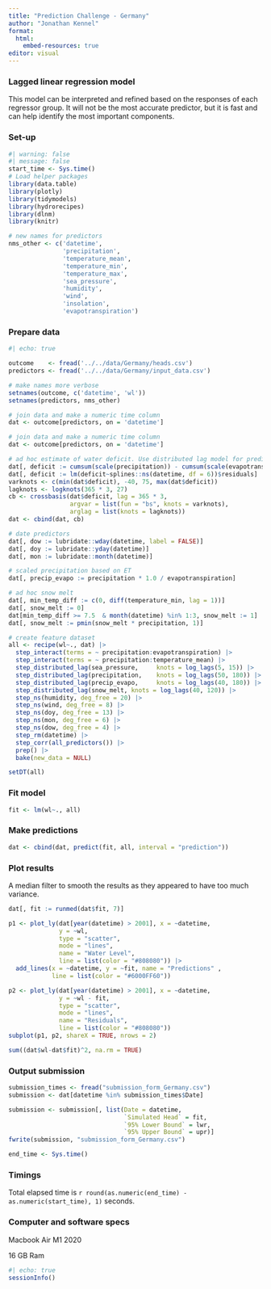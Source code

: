 ```yaml
---
title: "Prediction Challenge - Germany"
author: "Jonathan Kennel"
format:
  html:
    embed-resources: true
editor: visual
---
```


### Lagged linear regression model

This model can be interpreted and refined based on the responses of each regressor group. It will not be the most accurate predictor, but it is fast and can help identify the most important components.

### Set-up

```r
#| warning: false
#| message: false
start_time <- Sys.time()
# Load helper packages
library(data.table)
library(plotly)
library(tidymodels)
library(hydrorecipes)
library(dlnm)
library(knitr)

# new names for predictors
nms_other <- c('datetime',
               'precipitation',
               'temperature_mean',
               'temperature_min',
               'temperature_max',
               'sea_pressure',
               'humidity',
               'wind',
               'insolation',
               'evapotranspiration')

```

### Prepare data

```r
#| echo: true

outcome    <- fread('../../data/Germany/heads.csv')
predictors <- fread('../../data/Germany/input_data.csv')

# make names more verbose
setnames(outcome, c('datetime', 'wl'))
setnames(predictors, nms_other)

# join data and make a numeric time column
dat <- outcome[predictors, on = 'datetime']

# join data and make a numeric time column
dat <- outcome[predictors, on = 'datetime']

# ad hoc estimate of water deficit. Use distributed lag model for predictors
dat[, deficit := cumsum(scale(precipitation)) - cumsum(scale(evapotranspiration))]
dat[, deficit := lm(deficit~splines::ns(datetime, df = 6))$residuals]
varknots <- c(min(dat$deficit), -40, 75, max(dat$deficit))
lagknots <- logknots(365 * 3, 27)
cb <- crossbasis(dat$deficit, lag = 365 * 3,
                 argvar = list(fun = "bs", knots = varknots),
                 arglag = list(knots = lagknots))
dat <- cbind(dat, cb)

# date predictors
dat[, dow := lubridate::wday(datetime, label = FALSE)]
dat[, doy := lubridate::yday(datetime)]
dat[, mon := lubridate::month(datetime)]

# scaled precipitation based on ET
dat[, precip_evapo := precipitation * 1.0 / evapotranspiration]

# ad hoc snow melt
dat[, min_temp_diff := c(0, diff(temperature_min, lag = 1))]
dat[, snow_melt := 0]
dat[min_temp_diff >= 7.5  & month(datetime) %in% 1:3, snow_melt := 1]
dat[, snow_melt := pmin(snow_melt * precipitation, 1)]

# create feature dataset
all <- recipe(wl~., dat) |>
  step_interact(terms = ~ precipitation:evapotranspiration) |>
  step_interact(terms = ~ precipitation:temperature_mean) |>
  step_distributed_lag(sea_pressure,     knots = log_lags(5, 15)) |>
  step_distributed_lag(precipitation,    knots = log_lags(50, 180)) |>
  step_distributed_lag(precip_evapo,     knots = log_lags(40, 180)) |>
  step_distributed_lag(snow_melt, knots = log_lags(40, 120)) |>
  step_ns(humidity, deg_free = 20) |>
  step_ns(wind, deg_free = 8) |>
  step_ns(doy, deg_free = 13) |>
  step_ns(mon, deg_free = 6) |>
  step_ns(dow, deg_free = 4) |>
  step_rm(datetime) |>
  step_corr(all_predictors()) |>
  prep() |>
  bake(new_data = NULL)

setDT(all)


```

### Fit model

```r
fit <- lm(wl~., all)
```

### Make predictions

```r
dat <- cbind(dat, predict(fit, all, interval = "prediction"))
```

### Plot results

A median filter to smooth the results as they appeared to have too much variance.

```r

dat[, fit := runmed(dat$fit, 7)]

p1 <- plot_ly(dat[year(datetime) > 2001], x = ~datetime, 
              y = ~wl, 
              type = "scatter", 
              mode = "lines", 
              name = "Water Level",
              line = list(color = "#808080")) |>
  add_lines(x = ~datetime, y = ~fit, name = "Predictions" ,
            line = list(color = "#6000FF60"))

p2 <- plot_ly(dat[year(datetime) > 2001], x = ~datetime, 
              y = ~wl - fit, 
              type = "scatter", 
              mode = "lines", 
              name = "Residuals",
              line = list(color = "#808080")) 
subplot(p1, p2, shareX = TRUE, nrows = 2)

sum((dat$wl-dat$fit)^2, na.rm = TRUE)

```

### Output submission

```r
submission_times <- fread("submission_form_Germany.csv")
submission <- dat[datetime %in% submission_times$Date]

submission <- submission[, list(Date = datetime,
                                `Simulated Head` = fit,
                                `95% Lower Bound` = lwr,
                                `95% Upper Bound` = upr)]
fwrite(submission, "submission_form_Germany.csv")

end_time <- Sys.time()
```

### Timings

Total elapsed time is `r round(as.numeric(end_time) - as.numeric(start_time), 1)` seconds.

### Computer and software specs

Macbook Air M1 2020

16 GB Ram

```r
#| echo: true
sessionInfo()
```
